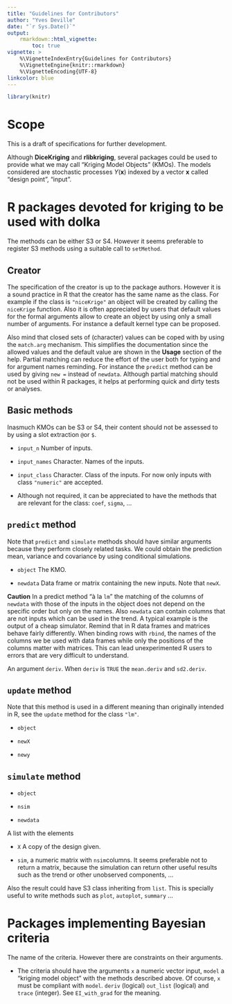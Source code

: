 ```yaml
---
title: "Guidelines for Contributors"
author: "Yves Deville" 
date: "`r Sys.Date()`"
output: 
    rmarkdown::html_vignette:
        toc: true
vignette: >
    %\VignetteIndexEntry{Guidelines for Contributors}
    %\VignetteEngine{knitr::rmarkdown}
    %\VignetteEncoding{UTF-8}
linkcolor: blue
---
```


```r
library(knitr)
```

# Scope

This is a draft of specifications for further development.

Although **DiceKriging** and **rlibkriging**, several packages could
be used to provide what we may call "Kriging Model Objects"
(KMOs). The models considered are stochastic processes $Y(\mathbf{x})$
indexed by a vector $\mathbf{x}$ called "design point", "input".


# R packages devoted for kriging to be used with **dolka**

The methods can be either S3 or S4. However it seems preferable to 
register S3 methods using a suitable call to `setMethod`. 

## Creator

The specification of the creator is up to the package authors. However
it is a sound practice in R that the creator has the same name as the
class. For example if the class is `"niceKrige"` an object will be
created by calling the `niceKrige` function. Also it is often
appreciated by users that default values for the formal arguments allow
to create an object by using only a small number of arguments. For
instance a default kernel type can be proposed.

Also mind that closed sets of (character) values can be coped with by
using the `match.arg` mechanism. This simplifies the documentation
since the allowed values and the default value are shown in the
**Usage** section of the help. Partial matching can reduce the effort
of the user both for typing and for argument names reminding. For
instance the `predict` method can be used by giving `new = ` instead
of `newdata`.  Although partial matching should not be used within R
packages, it helps at performing quick and dirty tests or analyses.


## Basic methods

Inasmuch KMOs can be S3 or S4, their content should not be assessed to by 
using a slot extraction `@`or `$`.

- `input_n` Number of inputs.

- `input_names` Character. Names of the inputs.

- `input_class` Character. Class of the inputs. For now only
  inputs with class `"numeric"` are accepted.
 
- Although not required, it can be appreciated to have the methods that
  are relevant for the class: `coef`, `sigma`, ...
 

## `predict` method

Note that `predict` and `simulate` methods should have similar
arguments because they perform closely related tasks. We could obtain
the prediction mean, variance and covariance by using conditional
simulations.

- `object` The KMO.

- `newdata` Data frame or matrix containing the new inputs. Note that
  `newX`.

**Caution** In a predict method "à la `lm`" the matching of the
columns of `newdata` with those of the inputs in the object does not
depend on the specific order but only on the names. Also `newdata` can
contain columns that are not inputs which can be used in the trend. A
typical example is the output of a cheap simulator. Remind that in R
data frames and matrices behave fairly differently. When binding rows
with `rbind`, the names of the columns we be used with data frames
while only the positions of the columns matter with matrices. This can
lead unexperimented R users to errors that are very difficult to
understand.


An argument `deriv`. When 
`deriv` is `TRUE` the `mean.deriv` and `sd2.deriv`.

## `update` method

Note that this method is used in a different meaning than originally
intended in R, see the `update` method for the class `"lm"`.

- `object` 

- `newX`

- `newy`


## `simulate` method

- `object`

- `nsim`

- `newdata`


A list with the elements 

- `X` A copy of the design given.

- `sim`, a numeric matrix with `nsim`columns.
It seems preferable not to return a matrix, because the simulation can
return other useful results such as the trend or other unobserved
components, ... 

Also the result could have S3 class inheriting from `list`. This is
specially useful to write methods such as `plot`, `autoplot`,
`summary` ...


# Packages implementing Bayesian criteria 

The name of the criteria. However there are constraints on their
arguments.

- The criteria should have the arguments `x` a numeric vector input,
`model` a "kriging model object" with the methods described above. Of
course, `x` must be compliant with `model`. `deriv` (logical)
`out_list` (logical) and `trace` (integer). See `EI_with_grad` for the
meaning.

